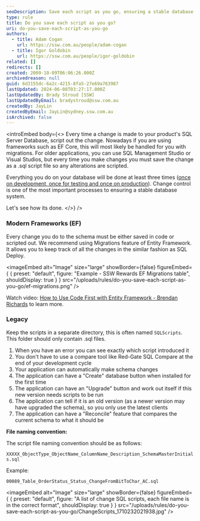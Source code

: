 ```yaml
---
seoDescription: Save each script as you go, ensuring a stable database system through change control and versioning.
type: rule
title: Do you save each script as you go?
uri: do-you-save-each-script-as-you-go
authors:
  - title: Adam Cogan
    url: https://ssw.com.au/people/adam-cogan
  - title: Igor Goldobin
    url: https://ssw.com.au/people/igor-goldobin
related: []
redirects: []
created: 2009-10-09T06:06:26.000Z
archivedreason: null
guid: 6d3155dc-6a2c-4215-8fa5-27e69a763987
lastUpdated: 2024-06-08T03:27:17.000Z
lastUpdatedBy: Brady Stroud [SSW]
lastUpdatedByEmail: bradystroud@ssw.com.au
createdBy: JayLin
createdByEmail: JayLin@sydney.ssw.com.au
isArchived: false
---
```


<introEmbed
  body={<>
Every time a change is made to your product's SQL Server Database, script out the change.
Nowadays if you are using frameworks such as EF Core, this will most likely be handled for you with migrations. For older applications, you can use SQL Management Studio or Visual Studios, but every time you make changes you must save the change as a .sql script file so any alterations are scripted.

Everything you do on your database will be done at least three times ([once on development, once for testing and once on production](/do-you-have-separate-development-testing-and-production-environments)). Change control is one of the most important processes to ensuring a stable database system.

Let's see how its done.
  </>}
/>
### Modern Frameworks (EF)

Every change you do to the schema must be either saved in code or scripted out. We recommend using Migrations feature of Entity Framework. It allows you to keep track of all the changes in the similar fashion as SQL Deploy.


<imageEmbed
  alt="Image"
  size="large"
  showBorder={false}
  figureEmbed={ {
    preset: "default",
    figure: "Example - SSW Rewards  EF Migrations table",
    shouldDisplay: true
  } }
  src="/uploads/rules/do-you-save-each-script-as-you-go/ef-migrations.png"
/>

Watch video: [How to Use Code First with Entity Framework - Brendan Richards](http://tv.ssw.com/4902/use-code-first-entity-framework-brendan-richards) to learn more.

### Legacy

Keep the scripts in a separate directory, this is often named `SQLScripts`. This folder should only contain .sql files.

1. When you have an error you can see exactly which script introduced it
2. You don't have to use a compare tool like Red-Gate SQL Compare at the end of your development cycle
3. Your application can automatically make schema changes
4. The application can have a "Create" database button when installed for the first time
5. The application can have an "Upgrade" button and work out itself if this new version needs scripts to be run
6. The application can tell if it is an old version (as a newer version may have upgraded the schema), so you only use the latest clients
7. The application can have a "Reconcile" feature that compares the current schema to what it should be

**File naming convention:**

The script file naming convention should be as follows:

`XXXXX_ObjectType_ObjectName_ColumnName_Description_SchemaMasterInitials.sql`

Example:

`00089_Table_OrderStatus_Status_ChangeFromBitToChar_AC.sql`


<imageEmbed
  alt="Image"
  size="large"
  showBorder={false}
  figureEmbed={ {
    preset: "default",
    figure: "A list of change SQL scripts, each file name is in the correct format",
    shouldDisplay: true
  } }
  src="/uploads/rules/do-you-save-each-script-as-you-go/ChangeScripts_1710232021938.jpg"
/>
